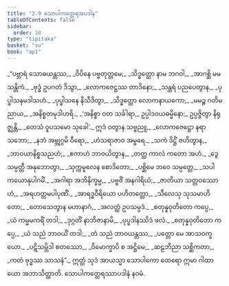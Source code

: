 ```yaml
---
title: "2.9 သောပါကတ္ထေရအပဒါန"
tableOfContents: false
sidebar:
  order: 10
type: "tipitaka"
basket: "su"
book: "ap1"
---
```



<DynamicBreadcrumb />

<Division number="112" book="ap1">

<Paragraph number="823" type="verses" book="ap1">
_“ပဗ္ဘာရံ သောဓယန္တဿ,_  
_ဝိပိနေ ပဗ္ဗတုတ္တမေ;_  
_သိဒ္ဓတ္ထော နာမ ဘဂဝါ,_  
_အာဂစ္ဆိ မမ သန္တိကံ._  

</Paragraph>

</Division>
<Division number="113" book="ap1">

<Paragraph number="824" type="verses" book="ap1">
_ဗုဒ္ဓံ ဥပဂတံ ဒိသွာ,_  
_လောကဇေဋ္ဌဿ တာဒိနော;_  
_သန္ထရံ ပညပေတွာန,_  
_ပုပ္ဖါသနမဒါသဟံ._  

</Paragraph>

</Division>
<Division number="114" book="ap1">

<Paragraph number="825" type="verses" book="ap1">
_ပုပ္ဖါသနေ နိသီဒိတွာ,_  
_သိဒ္ဓတ္ထော လောကနာယကော;_  
_မမဉ္စ ဂတိမညာယ,_  
_အနိစ္စတမုဒါဟရိ._  

</Paragraph>

</Division>
<Division number="115" book="ap1">

<Paragraph number="826" book="ap1">
_‘အနိစ္စာ ဝတ သင်္ခါရာ,_  
ဥပ္ပါဒဝယဓမ္မိနော;_  
ဥပ္ပဇ္ဇိတွာ နိရုဇ္ဈန္တိ,_  
_တေသံ ဝူပသမော သုခေါ’._  

</Paragraph>

</Division>
<Division number="116" book="ap1">

<Paragraph number="827" type="verses" book="ap1">
ဣဒံ ဝတွာန သဗ္ဗညူ,_  
_လောကဇေဋ္ဌော နရာသဘော;_  
_နဘံ အဗ္ဘုဂ္ဂမိ ဝီရော,_  
_ဟံသရာဇာဝ အမ္ဗရေ._  

</Paragraph>

</Division>
<Division number="117" book="ap1">

<Paragraph number="828" type="verses" book="ap1">
_သကံ ဒိဋ္ဌိံ ဇဟိတွာန,_  
_ဘာဝယာနိစ္စသညဟံ;_  
_ဧကာဟံ ဘာဝယိတွာန,_  
_တတ္ထ ကာလံ ကတော အဟံ._  

</Paragraph>

</Division>
<Division number="118" book="ap1">

<Paragraph number="829" type="verses" book="ap1">
_ဒွေ သမ္ပတ္တီ အနုဘောတွာ,_  
_သုက္ကမူလေန စောဒိတော;_  
_ပစ္ဆိမေ ဘဝေ သမ္ပတ္တေ,_  
_သပါကယောနုပါဂမိံ._  

</Paragraph>

</Division>
<Division number="119" book="ap1">

<Paragraph number="830" type="verses" book="ap1">
_အဂါရာ အဘိနိက္ခမ္မ,_  
_ပဗ္ဗဇိံ အနဂါရိယံ;_  
_ဇာတိယာ သတ္တဝဿောဟံ,_  
_အရဟတ္တမပါပုဏိံ._  

</Paragraph>

</Division>
<Division number="120" book="ap1">

<Paragraph number="831" type="verses" book="ap1">
_အာရဒ္ဓဝီရိယော ပဟိတတ္တော,_  
_သီလေသု သုသမာဟိတော;_  
_တောသေတွာန မဟာနာဂံ,_  
_အလတ္ထံ ဥပသမ္ပဒံ._  

</Paragraph>

</Division>
<Division number="121" book="ap1">

<Paragraph number="832" type="verses" book="ap1">
_စတုန္နဝုတိတော ကပ္ပေ,_  
_ယံ ကမ္မမကရိံ တဒါ;_  
_ဒုဂ္ဂတိံ နာဘိဇာနာမိ,_  
_ပုပ္ဖဒါနဿိဒံ ဖလံ._  

</Paragraph>

</Division>
<Division number="122" book="ap1">

<Paragraph number="833" type="verses" book="ap1">
_စတုန္နဝုတိတော ကပ္ပေ,_  
_ယံ သညံ ဘာဝယိံ တဒါ;_  
_တံ သညံ ဘာဝယန္တဿ,_  
_ပတ္တော မေ အာသဝက္ခယော._  

</Paragraph>

</Division>
<Division number="123" book="ap1">

<Paragraph number="834" type="verses" book="ap1">
_ပဋိသမ္ဘိဒါ စတဿော,_  
_ဝိမောက္ခာပိ စ အဋ္ဌိမေ;_  
_ဆဠဘိညာ သစ္ဆိကတာ,_  
_ကတံ ဗုဒ္ဓဿ သာသနံ”._  

</Paragraph>

<Paragraph number="835" book="ap1">
ဣတ္ထံ သုဒံ အာယသ္မာ သောပါကော ထေရော ဣမာ ဂါထာယော အဘာသိတ္ထာတိ.

</Paragraph>
</Division>

<Paragraph number="836" type="center" book="ap1">
သောပါကတ္ထေရဿာပဒါနံ နဝမံ.
</Paragraph>